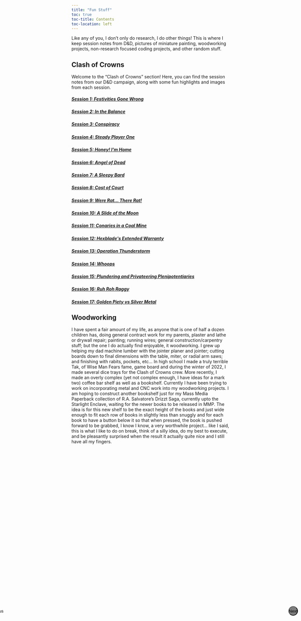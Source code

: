 ```yaml
---
title: "Fun Stuff"
toc: true
toc-title: Contents
toc-location: left
---
```


Like any of you, I don't only do research, I do other things! This is where I keep session notes from D&D, pictures of miniature painting, woodworking projects, non-research focused coding projects, and other random stuff.

## Clash of Crowns

Welcome to the "Clash of Crowns" section! Here, you can find the session notes from our D&D campaign, along with some fun highlights and images from each session.

```{=html}
<div id="sessionCarousel" class="carousel slide" data-bs-ride="carousel" style="max-width: 800px; margin: 0 auto;">
    <div class="carousel-inner">
        <div class="carousel-item active">
            <div class="row text-center">
                <div class="col">
                    <a href="Session 1/index.qmd">
                        <h5>Session 1: Festivities Gone Wrong</h5>
                    </a>
                </div>
                <div class="col">
                    <a href="Session 2/index.qmd">
                        <h5>Session 2: In the Balance</h5>
                    </a>
                </div>
                <div class="col">
                    <a href="Session 3/index.qmd">
                        <h5>Session 3: Conspiracy</h5>
                    </a>
                </div>
            </div>
        </div>
        <div class="carousel-item">
            <div class="row text-center">
                <div class="col">
                    <a href="Session 4/index.qmd">
                        <h5>Session 4: Steady Player One</h5>
                    </a>
                </div>
                <div class="col">
                    <a href="Session 5/index.qmd">
                        <h5>Session 5: Honey! I'm Home</h5>
                    </a>
                </div>
                <div class="col">
                    <a href="Session 6/index.qmd">
                        <h5>Session 6: Angel of Dead</h5>
                    </a>
                </div>
            </div>
        </div>
        <div class="carousel-item">
            <div class="row text-center">
                <div class="col">
                    <a href="Session 7/index.qmd">
                        <h5>Session 7: A Sleepy Bard</h5>
                    </a>
                </div>
                <div class="col">
                    <a href="Session 8/index.qmd">
                        <h5>Session 8: Cost of Court</h5>
                    </a>
                </div>
                <div class="col">
                    <a href="Session 9/index.qmd">
                        <h5>Session 9: Were Rat... There Rat!</h5>
                    </a>
                </div>
            </div>
        </div>
        <div class="carousel-item">
            <div class="row text-center">
                <div class="col">
                    <a href="Session 10/index.qmd">
                        <h5>Session 10: A Slide of the Moon</h5>
                    </a>
                </div>
                <div class="col">
                    <a href="Session 11/index.qmd">
                        <h5>Session 11: Conaries in a Coal Mine</h5>
                    </a>
                </div>
                <div class="col">
                    <a href="Session 12/index.qmd">
                        <h5>Session 12: Hexblade's Extended Warranty</h5>
                    </a>
                </div>
            </div>
        </div>
        <div class="carousel-item">
            <div class="row text-center">
                <div class="col">
                    <a href="Session 13/index.qmd">
                        <h5>Session 13: Operation Thunderstorm</h5>
                    </a>
                </div>
                <div class="col">
                    <a href="Session 14/index.qmd">
                        <h5>Session 14: Whoops</h5>
                    </a>
                </div>
                <div class="col">
                    <a href="Session 15/index.qmd">
                        <h5>Session 15: Plundering and Privateering Plenipotentiaries</h5>
                    </a>
                </div>
            </div>
        </div>
        <div class="carousel-item">
            <div class="row text-center">
                <div class="col">
                    <a href="Session 16/index.qmd">
                        <h5>Session 16: Ruh Roh Raggy</h5>
                    </a>
                </div>
                <div class="col">
                    <a href="Session 17/index.qmd">
                        <h5>Session 17: Golden Piety vs Silver Metal</h5>
                    </a>
                </div>
            </div>
        </div>
    </div>
    <button class="carousel-control-prev" type="button" data-bs-target="#sessionCarousel" data-bs-slide="prev">
        <span class="carousel-control-prev-icon" aria-hidden="true"></span>
        <span class="visually-hidden">Previous</span>
    </button>
    <button class="carousel-control-next" type="button" data-bs-target="#sessionCarousel" data-bs-slide="next">
        <span class="carousel-control-next-icon" aria-hidden="true"></span>
        <span class="visually-hidden">Next</span>
    </button>
</div>

<style>
.carousel-control-prev, .carousel-control-next {
    z-index: 100; /* Ensure buttons are on top */
    background-color: rgba(0, 0, 0, 0.5); /* Semi-transparent background */
    border-radius: 50%; /* Make buttons circular */
    width: 30px; /* Set smaller width */
    height: 30px; /* Set smaller height */
    display: flex; /* Use flexbox for centering */
    align-items: center; /* Center the icon vertically */
    justify-content: center; /* Center the icon horizontally */
    position: absolute; /* Position absolutely */
    top: 50%; /* Center vertically */
    transform: translateY(-50%); /* Adjust for half the height */
}

.carousel-control-prev {
    left: -30px; /* Position to the left */
}

.carousel-control-next {
    right: 10px; /* Position to the right */
}

.carousel-control-prev-icon, .carousel-control-next-icon {
    width: 20px; /* Adjust icon size */
    height: 20px; /* Adjust icon size */
}
</style>
```

## Woodworking

I have spent a fair amount of my life, as anyone that is one of half a dozen children has, doing general contract work for my parents, plaster and lathe or drywall repair; painting; running wires; general construction/carpentry stuff; but the one I do actually find enjoyable, it woodworking. I grew up helping my dad machine lumber with the jointer planer and jointer; cutting boards down to final dimensions with the table, miter, or radial arm saws; and finishing with rabits, pockets, etc... In high school I made a truly terrible Tak, of Wise Man Fears fame, game board and during the winter of 2022, I made several dice trays for the Clash of Crowns crew. More recently, I made an overly complex (yet not complex enough, I have ideas for a mark two) coffee bar shelf as well as a bookshelf. Currently I have been trying to work on incorporating metal and CNC work into my woodworking projects. I am hoping to construct another bookshelf just for my Mass Media Paperback collection of R.A. Salvatore's Drizzt Saga, currently upto the Starlight Enclave, waiting for the newer books to be released in MMP. The idea is for this new shelf to be the exact height of the books and just wide enough to fit each row of books in slightly less than snuggly and for each book to have a button below it so that when pressed, the book is pushed forward to be grabbed, I know I know, a very worthwhile project... like I said, this is what I like to do on break, think of a silly idea, do my best to execute, and be pleasantly surprised when the result it actually quite nice and I still have all my fingers.